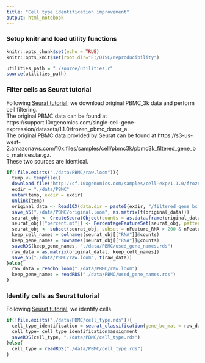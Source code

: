 ```yaml
---
title: "Cell type identification improvement"
output: html_notebook
---
```

### Setup knitr and load utility functions
```r
knitr::opts_chunk$set(echo = TRUE)
knitr::opts_knit$set(root.dir="E:/DISC/reproducibility")
```
```r
utilities_path = "./source/utilities.r"
source(utilities_path)
```
### Filter cells as Seurat tutorial
Following <a href="https://satijalab.org/seurat/v3.0/pbmc3k_tutorial.html">Seurat tutorial</a>, we download original PBMC_3k data and perform cell filtering.</br>
The original PBMC data can be found at https://support.10xgenomics.com/single-cell-gene-expression/datasets/1.1.0/frozen_pbmc_donor_a.</br>
The original PBMC data provided by Seurat can be found at https://s3-us-west-2.amazonaws.com/10x.files/samples/cell/pbmc3k/pbmc3k_filtered_gene_bc_matrices.tar.gz.</br>
These two sources are identical.
```r
if(!file.exists("./data/PBMC/raw.loom")){
  temp <- tempfile()
  download.file("http://cf.10xgenomics.com/samples/cell-exp/1.1.0/frozen_pbmc_donor_a/frozen_pbmc_donor_a_filtered_gene_bc_matrices.tar.gz", temp)
  exdir = "./data/PBMC"
  untar(temp, exdir = exdir)
  unlink(temp)
  original_data <- Read10X(data.dir = paste0(exdir, "/filtered_gene_bc_matrices/hg19/"))
  save_h5("./data/PBMC/original.loom", as.matrix(t(original_data)))
  seurat_obj <- CreateSeuratObject(counts = as.data.frame(original_data), min.cells = 3, min.features = 200)
  seurat_obj[["percent.mt"]] <- PercentageFeatureSet(seurat_obj, pattern = "^MT-")
  seurat_obj <- subset(seurat_obj, subset = nFeature_RNA > 200 & nFeature_RNA < 2500 & percent.mt < 5)
  keep_cell_names = colnames(seurat_obj[["RNA"]]@counts)
  keep_gene_names = rownames(seurat_obj[["RNA"]]@counts)
  saveRDS(keep_gene_names, "./data/PBMC/used_gene_names.rds")
  raw_data = as.matrix(original_data[, keep_cell_names])
  save_h5("./data/PBMC/raw.loom", t(raw_data))
}else{
  raw_data = readh5_loom("./data/PBMC/raw.loom")
  keep_gene_names = readRDS("./data/PBMC/used_gene_names.rds")
}

```
### Identify cells as Seurat tutorial
Following <a href="https://satijalab.org/seurat/v3.0/pbmc3k_tutorial.html">Seurat tutorial</a>, we identify cells.
```r
if(!file.exists("./data/PBMC/cell_type.rds")){
  cell_type_identification = seurat_classification(gene_bc_mat = raw_data[gsub(pattern = "_", replacement = "-", rownames(raw_data)) %in% keep_gene_names, ], pca_dim = 10, res = 0.5, min_pct = 0.25, show_plots = T, cell_type_identification_fun = cell_type_identification_pbmc)
  cell_type= cell_type_identification$assignment
  saveRDS(cell_type, "./data/PBMC/cell_type.rds")
}else{
  cell_type = readRDS("./data/PBMC/cell_type.rds")
}
```
